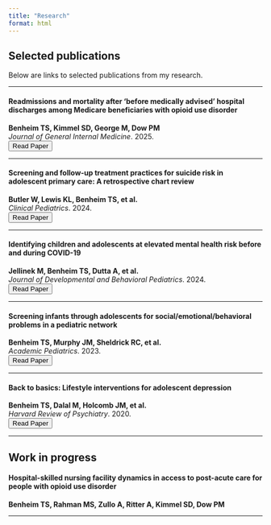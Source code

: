 ```yaml
---
title: "Research"
format: html
---
```


## Selected publications

Below are links to selected publications from my research.

---

#### **Readmissions and mortality after ‘before medically advised’ hospital discharges among Medicare beneficiaries with opioid use disorder**
**Benheim TS, Kimmel SD, George M, Dow PM **  
*Journal of General Internal Medicine*. 2025.  
[<button class="btn btn-outline-secondary">Read Paper</button>](https://pubmed.ncbi.nlm.nih.gov/39875771/)

---

#### **Screening and follow-up treatment practices for suicide risk in adolescent primary care: A retrospective chart review**
**Butler W, Lewis KL, Benheim TS, et al. **  
*Clinical Pediatrics*. 2024.  
[<button class="btn btn-outline-secondary">Read Paper</button>](https://pubmed.ncbi.nlm.nih.gov/38742439/)

---

#### **Identifying children and adolescents at elevated mental health risk before and during COVID-19**
**Jellinek M, Benheim TS, Dutta A, et al. **  
*Journal of Developmental and Behavioral Pediatrics*. 2024.  
[<button class="btn btn-outline-secondary">Read Paper</button>](https://pubmed.ncbi.nlm.nih.gov/39146230/)

---

#### **Screening infants through adolescents for social/emotional/behavioral problems in a pediatric network**
**Benheim TS, Murphy JM, Sheldrick RC, et al. **  
*Academic Pediatrics*. 2023.  
[<button class="btn btn-outline-secondary">Read Paper</button>](https://pubmed.ncbi.nlm.nih.gov/36280038/)

---

#### **Back to basics: Lifestyle interventions for adolescent depression**
**Benheim TS, Dalal M, Holcomb JM, et al. **  
*Harvard Review of Psychiatry*. 2020.  
[<button class="btn btn-outline-secondary">Read Paper</button>](https://pubmed.ncbi.nlm.nih.gov/36103683/)

---

## Work in progress

#### **Hospital-skilled nursing facility dynamics in access to post-acute care for people with opioid use disorder**
**Benheim TS, Rahman MS, Zullo A, Ritter A, Kimmel SD, Dow PM **  

---